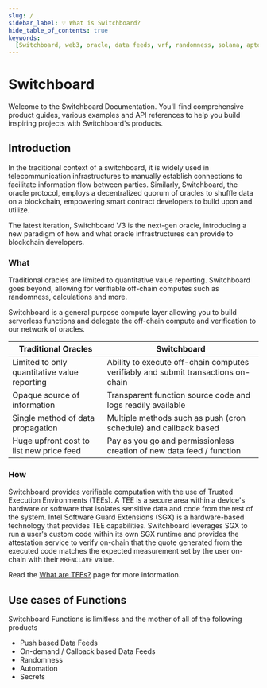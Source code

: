 ```yaml
---
slug: /
sidebar_label: 💡 What is Switchboard?
hide_table_of_contents: true
keywords:
  [Switchboard, web3, oracle, data feeds, vrf, randomness, solana, aptos, near]
---
```


# Switchboard

Welcome to the Switchboard Documentation. You'll find comprehensive product guides, 
various examples and API references to help you build inspiring projects with 
Switchboard's products.

## Introduction

In the traditional context of a switchboard, it is widely used in telecommunication 
infrastructures to manually establish connections to facilitate information flow 
between parties. Similarly, Switchboard, the oracle protocol, employs a decentralized 
quorum of oracles to shuffle data on a blockchain, empowering smart contract developers 
to build upon and utilize.

The latest iteration, Switchboard V3 is the next-gen oracle, introducing a new 
paradigm of how and what oracle infrastructures can provide to blockchain developers.

### What

Traditional oracles are limited to quantitative value reporting. Switchboard goes 
beyond, allowing for verifiable off-chain computes such as randomness, calculations 
and more.

Switchboard is a general purpose compute layer allowing you to build serverless
functions and delegate the off-chain compute and verification to our network of
oracles.

| Traditional Oracles                          | Switchboard                                                                       |
|----------------------------------------------|-----------------------------------------------------------------------------------|
| Limited to only quantitative value reporting | Ability to execute off-chain computes verifiably and submit transactions on-chain |
| Opaque source of information                 | Transparent function source code and logs readily available                       |
| Single method of data propagation            | Multiple methods such as push (cron schedule) and callback based                  |
| Huge upfront cost to list new price feed     | Pay as you go and permissionless creation of new data feed / function             |

### How

Switchboard provides verifiable computation with the use of Trusted Execution
Environments (TEEs). A TEE is a secure area within a device's hardware or
software that isolates sensitive data and code from the rest of the system.
Intel Software Guard Extensions (SGX) is a hardware-based technology that
provides TEE capabilities. Switchboard leverages SGX to run a user's custom code
within its own SGX runtime and provides the attestation service to verify
on-chain that the quote generated from the executed code matches the expected
measurement set by the user on-chain with their `MRENCLAVE` value.

Read the [What are TEEs?](/tee) page for more information.

## Use cases of Functions

Switchboard Functions is limitless and the mother of all of the following products
- Push based Data Feeds
- On-demand / Callback based Data Feeds
- Randomness
- Automation
- Secrets
